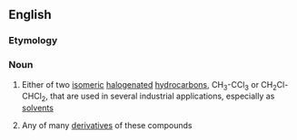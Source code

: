 {{also|trichloroéthane}}
==English==

===Etymology===
{{compound|en|trichloro|ethane}}

===Noun===
{{en-noun}}

# {{lb|en|organic compound}} Either of two [[isomeric]] [[halogenated]] [[hydrocarbon]]s, CH<sub>3</sub>-CCl<sub>3</sub> or CH<sub>2</sub>Cl-CHCl<sub>2</sub>, that are used in several industrial applications, especially as [[solvent]]s
# {{lb|en|organic chemistry}} Any of many [[derivative]]s of these compounds